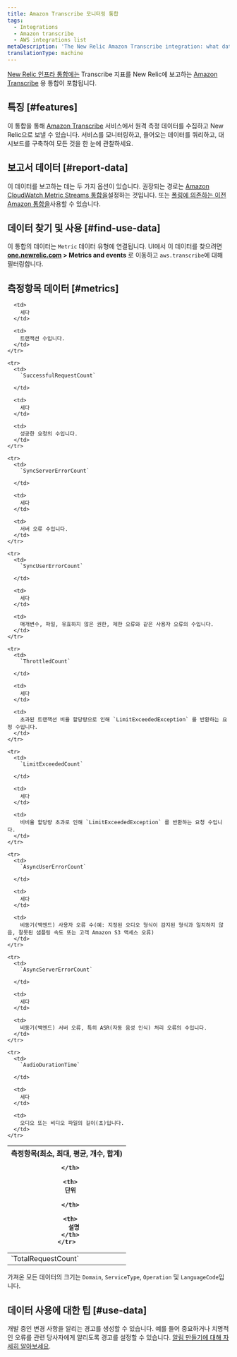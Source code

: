 ```yaml
---
title: Amazon Transcribe 모니터링 통합
tags:
  - Integrations
  - Amazon transcribe
  - AWS integrations list
metaDescription: 'The New Relic Amazon Transcribe integration: what data it reports, and how to enable it.'
translationType: machine
---
```


[New Relic 인프라 통합에는](/docs/infrastructure/integrations-getting-started/getting-started/introduction-infrastructure-integrations) Transcribe 지표를 New Relic에 보고하는 [Amazon Transcribe](https://aws.amazon.com/transcribe) 용 통합이 포함됩니다.

## 특징 [#features]

이 통합을 통해 [Amazon Transcribe](https://aws.amazon.com/transcribe/) 서비스에서 원격 측정 데이터를 수집하고 New Relic으로 보낼 수 있습니다. 서비스를 모니터링하고, 들어오는 데이터를 쿼리하고, 대시보드를 구축하여 모든 것을 한 눈에 관찰하세요.

## 보고서 데이터 [#report-data]

이 데이터를 보고하는 데는 두 가지 옵션이 있습니다. 권장되는 경로는 [Amazon CloudWatch Metric Streams 통합을](/docs/infrastructure/amazon-integrations/connect/aws-metric-stream)설정하는 것입니다. 또는 [폴링에 의존하는 이전 Amazon 통합을](/docs/infrastructure/infrastructure-integrations/cloud-integrations/configure-polling-frequency-data-collection-cloud-integrations)사용할 수 있습니다.

## 데이터 찾기 및 사용 [#find-use-data]

이 통합의 데이터는 `Metric` 데이터 유형에 연결됩니다. UI에서 이 데이터를 찾으려면 **[one.newrelic.com](https://one.newrelic.com/all-capabilities) > Metrics and events** 로 이동하고 `aws.transcribe`에 대해 필터링합니다.

## 측정항목 데이터 [#metrics]

<table>
  <thead>
    <tr>
      <th style={{ width: "200px" }}>
        측정항목(최소, 최대, 평균, 개수, 합계)  

      </th>

      <th>
        단위  

      </th>

      <th>
        설명
      </th>
    </tr>
  </thead>

  <tbody>
    <tr>
      <td>
        `TotalRequestCount`
      </td>

      <td>
        세다
      </td>

      <td>
        트랜잭션 수입니다.
      </td>
    </tr>

    <tr>
      <td>
        `SuccessfulRequestCount`  

      </td>

      <td>
        세다
      </td>

      <td>
        성공한 요청의 수입니다.
      </td>
    </tr>

    <tr>
      <td>
        `SyncServerErrorCount`  

      </td>

      <td>
        세다
      </td>

      <td>
        서버 오류 수입니다.
      </td>
    </tr>

    <tr>
      <td>
        `SyncUserErrorCount`  

      </td>

      <td>
        세다
      </td>

      <td>
        매개변수, 파일, 유효하지 않은 권한, 제한 오류와 같은 사용자 오류의 수입니다.
      </td>
    </tr>

    <tr>
      <td>
        `ThrottledCount`  

      </td>

      <td>
        세다
      </td>

      <td>
        초과된 트랜잭션 비율 할당량으로 인해 `LimitExceededException` 를 반환하는 요청 수입니다.
      </td>
    </tr>

    <tr>
      <td>
        `LimitExceededCount`  

      </td>

      <td>
        세다
      </td>

      <td>
        비비율 할당량 초과로 인해 `LimitExceededException` 를 반환하는 요청 수입니다.
      </td>
    </tr>

    <tr>
      <td>
        `AsyncUserErrorCount`  

      </td>

      <td>
        세다
      </td>

      <td>
        비동기(백엔드) 사용자 오류 수(예: 지정된 오디오 형식이 감지된 형식과 일치하지 않음, 잘못된 샘플링 속도 또는 고객 Amazon S3 액세스 오류)
      </td>
    </tr>

    <tr>
      <td>
        `AsyncServerErrorCount`  

      </td>

      <td>
        세다
      </td>

      <td>
        비동기(백엔드) 서버 오류, 특히 ASR(자동 음성 인식) 처리 오류의 수입니다.
      </td>
    </tr>

    <tr>
      <td>
        `AudioDurationTime`  

      </td>

      <td>
        세다
      </td>

      <td>
        오디오 또는 비디오 파일의 길이(초)입니다.
      </td>
    </tr>
  </tbody>
</table>

가져온 모든 데이터의 크기는 `Domain`, `ServiceType`, `Operation` 및 `LanguageCode`입니다.

## 데이터 사용에 대한 팁 [#use-data]

개발 중인 변경 사항을 알리는 경고를 생성할 수 있습니다. 예를 들어 중요하거나 치명적인 오류를 관련 당사자에게 알리도록 경고를 설정할 수 있습니다. [알림 만들기에 대해 자세히 알아보세요](/docs/alerts-applied-intelligence/new-relic-alerts/learn-alerts/introduction-alerts).